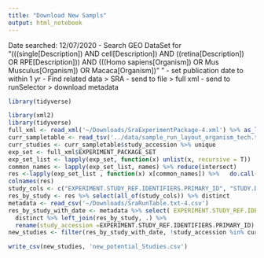 ```yaml
---
title: "Download New Sampls"
output: html_notebook
---
```


Date searched: 12/07/2020
- Search GEO DataSet for "(((single[Description]) AND cell[Description]) AND ((retina[Description]) OR RPE[Description])) AND (((Homo sapiens[Organism]) OR Mus Musculus[Organism]) OR Macaca[Organism])"
"
- set publication date to within 1 yr
- Find related data > SRA 
- send to file  > full xml 
- send to runSelector > download metadata


```r
library(tidyverse)
```

```r
library(xml2)
library(tidyverse)
full_xml <- read_xml('~/Downloads/SraExperimentPackage-4.xml') %>% as_list()
curr_sampletable <- read_tsv('../data/sample_run_layout_organism_tech.tsv')
curr_studies <- curr_sampletable$study_accession %>% unique
exp_set <- full_xml$EXPERIMENT_PACKAGE_SET
exp_set_list <- lapply(exp_set, function(x) unlist(x, recursive = T))
common_names <- lapply(exp_set_list, names) %>% reduce(intersect)
res <-lapply(exp_set_list , function(x) x[common_names]) %>%   do.call(rbind,.) %>% as.data.frame()
colnames(res)
study_cols <- c("EXPERIMENT.STUDY_REF.IDENTIFIERS.PRIMARY_ID", "STUDY.DESCRIPTOR.STUDY_TITLE" ,"STUDY.DESCRIPTOR.STUDY_ABSTRACT"  )
res_by_study <- res %>% select(all_of(study_cols)) %>% distinct
metadata <- read_csv('~/Downloads/SraRunTable.txt-4.csv')
res_by_study_with_date <- metadata %>% select( EXPERIMENT.STUDY_REF.IDENTIFIERS.PRIMARY_ID=`SRA Study`, ReleaseDate) %>% 
  distinct %>% left_join(res_by_study, .) %>% 
  rename(study_accession =EXPERIMENT.STUDY_REF.IDENTIFIERS.PRIMARY_ID)
new_studies <- filter(res_by_study_with_date, !study_accession %in% curr_studies)

write_csv(new_studies, 'new_potential_Studies.csv')
```

